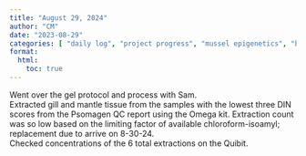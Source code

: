 ```yaml
---
title: "August 29, 2024"
author: "CM"
date: "2023-08-29"
categories: [ "daily log", "project progress", "mussel epigenetics", "benchwork"]
format:
  html:
    toc: true
---
```


Went over the gel protocol and process with Sam.\
Extracted gill and mantle tissue from the samples with the lowest three DIN scores from the Psomagen QC report using the Omega kit. Extraction count was so low based on the limiting factor of available chloroform-isoamyl; replacement due to arrive on 8-30-24.\
Checked concentrations of the 6 total extractions on the Quibit.
